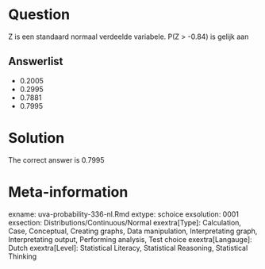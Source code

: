 Question
========

Z is een standaard normaal verdeelde variabele. P(Z > -0.84) is gelijk aan

Answerlist
----------
* 0.2005
* 0.2995
* 0.7881
* 0.7995

Solution
========

The correct answer is  0.7995

Meta-information
================
exname: uva-probability-336-nl.Rmd
extype: schoice
exsolution: 0001
exsection: Distributions/Continuous/Normal
exextra[Type]: Calculation, Case, Conceptual, Creating graphs, Data manipulation, Interpretating graph, Interpretating output, Performing analysis, Test choice
exextra[Langauge]: Dutch
exextra[Level]: Statistical Literacy, Statistical Reasoning, Statistical Thinking
